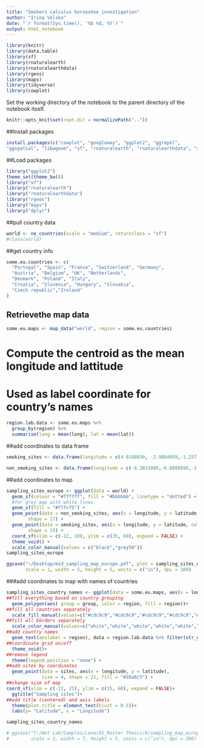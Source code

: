 ```yaml
---
title: "Smokers calculus horseshoe investigation"
author: "Irina Velsko"
date: "`r format(Sys.time(), '%b %d, %Y')`"
output: html_notebook
---
```


```r
library(knitr)
library(data.table)
library(sf)
library(rnaturalearth)
library(rnaturalearthdata)
library(rgeos)
library(maps)
library(tidyverse)
library(cowplot)
```

Set the working directory of the notebook to the parent directory of the 
notebook itself.  

```r
knitr::opts_knit$set(root.dir = normalizePath(".."))
```


##Install packages
```r
install.packages(c("cowplot", "googleway", "ggplot2", "ggrepel", 
"ggspatial", "libwgeom", "sf", "rnaturalearth", "rnaturalearthdata", "rgeos", "maps"))
```

##Load packages
```r
library("ggplot2")
theme_set(theme_bw())
library("sf")
library("rnaturalearth")
library("rnaturalearthdata")
library("rgeos")
library("maps")
library("dplyr")
```

##pull country data
```r
world <- ne_countries(scale = "medium", returnclass = "sf")
#class(world)
```

##get country info
```r
some.eu.countries <- c(
  "Portugal", "Spain", "France", "Switzerland", "Germany",
  "Austria", "Belgium", "UK", "Netherlands",
  "Denmark", "Poland", "Italy", 
  "Croatia", "Slovenia", "Hungary", "Slovakia",
  "Czech republic","Ireland"
)
```

## Retrievethe map data
```r
some.eu.maps <- map_data("world", region = some.eu.countries)
```


# Compute the centroid as the mean longitude and lattitude
# Used as label coordinate for country's names
```r
region.lab.data <- some.eu.maps %>%
  group_by(region) %>%
  summarise(long = mean(long), lat = mean(lat))
```



##add coordinates to data frame
```r
smoking_sites <- data.frame(longitude = c(4.9168030, -2.9804059,-1.257), latitude = c(52.5519900, 43.2805735,51.752), Site = c("MID","CMB","Radcliffe"), Data = c("New","New","Published"))

non_smoking_sites <- data.frame(longitude = c(-8.2023080,-0.8088890,-2.8622220), latitude = c(54.0068400,38.2486110,38.6963890), Site = c("Kilteasheen","ELR","IVE"), Data = c("Published","New","New"))

```

##add coordinates to map 
```r
sampling_sites_europe <- ggplot(data = world) +
  geom_sf(colour = "#ffffff", fill = "#bbbbbb", linetype = "dotted") +
  #for grey map with white lines
  geom_sf(fill = "#f7fcf5") +
  geom_point(data = non_smoking_sites, aes(x = longitude, y = latitude, color = Data), size = 4,
        shape = 17) +
  geom_point(data = smoking_sites, aes(x = longitude, y = latitude, color = Data), size = 4,
        shape = 19) +
  coord_sf(xlim = c(-12, 20), ylim = c(35, 60), expand = FALSE) +
  theme_void() +
  scale_color_manual(values = c("black","grey50"))
sampling_sites_europe

ggsave("~/Desktop/mid_sampling_map_europe.pdf", plot = sampling_sites_europe, device = "pdf",
       scale = 1, width = 5, height = 5, units = c("in"), dpi = 300)

```

###add coordinates to map with names of countries
```r
sampling_sites_country_names <- ggplot(data = some.eu.maps, aes(x = long, y = lat)) +
##fill everything based on country grouping
  geom_polygon(aes( group = group, color = region, fill = region))+
##fill all countries separately
  scale_fill_manual(values=c("#cdc9c9","#cdc9c9","#cdc9c9","#cdc9c9","#cdc9c9","#cdc9c9","#cdc9c9","#cdc9c9","#cdc9c9","#cdc9c9","#cdc9c9","#cdc9c9","#cdc9c9","#cdc9c9","#cdc9c9","#cdc9c9","#cdc9c9","#cdc9c9")) +
##fill all borders separately
  scale_color_manual(values=c("white","white","white","white","white","white","white","white","white","white","white","white","white","white","white","white","white","white")) +
##add country names
  geom_text(aeslabel = region), data = region.lab.data %>% filter(str_detect(region, "Spain|Netherlands|UK|Ireland")),  size = 4, hjust = 0)+
##coordinate grid on/off
  theme_void()+
##remove legend
  theme(legend.position = "none") +
##add sites by coordinates
  geom_point(data = sites, aes(x = longitude, y = latitude), 
             size = 4, shape = 21, fill = "#20a0c5") +
##change size of map
coord_sf(xlim = c(-12, 25), ylim = c(35, 60), expand = FALSE)+
  ggtitle("Sampling sites")+
##add title (centered) and axis labels
  theme(plot.title = element_text(hjust = 0.5))+
  labs(y= "Latitude", x = "Longitude")

sampling_sites_country_names

# ggsave("T:/Wet Lab/Samples/Lena/01_Master Thesis/R/sampling_map_europe_with_country_names.pdf", plot = sampling_sites_country_names, device = "pdf",
#        scale = 1, width = 7, height = 5, units = c("in"), dpi = 300)

```
